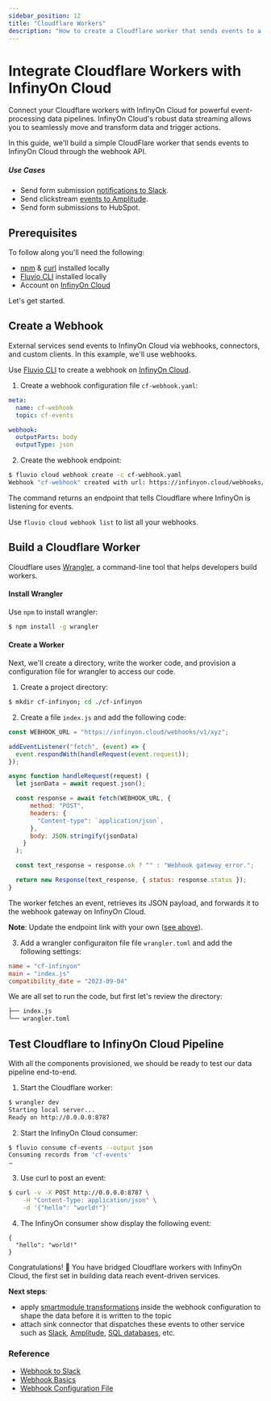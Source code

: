```yaml
---
sidebar_position: 12
title: "Cloudflare Workers"
description: "How to create a Cloudflare worker that sends events to a Webhook in InfinyOn Cloud."
---
```


# Integrate Cloudflare Workers with InfinyOn Cloud

Connect your Cloudflare workers with InfinyOn Cloud for powerful event-processing data pipelines. InfinyOn Cloud's robust data streaming allows you to seamlessly move and transform data and trigger actions.

In this guide, we'll build a simple CloudFlare worker that sends events to InfinyOn Cloud through the webhook API.

##### Use Cases
* Send form submission [notifications to Slack].
* Send clickstream [events to Amplitude].
* Send form submissions to HubSpot.

## Prerequisites

To follow along you'll need the following:

* [npm] & [curl] installed locally
* [Fluvio CLI] installed locally
* Account on [InfinyOn Cloud]

Let's get started.

## Create a Webhook

External services send events to InfinyOn Cloud via webhooks, connectors, and custom clients. In this example, we'll use webhooks.

Use [Fluvio CLI] to create a webhook on [InfinyOn Cloud].

1. Create a webhook configuration file `cf-webhook.yaml`:


```yaml
meta:
  name: cf-webhook
  topic: cf-events

webhook:
  outputParts: body
  outputType: json
```

2. Create the webhook endpoint:


```bash
$ fluvio cloud webhook create -c cf-webhook.yaml
Webhook "cf-webhook" created with url: https://infinyon.cloud/webhooks/v1/xyz
```

The command returns an endpoint that tells Cloudflare where InfinyOn is listening for events.

Use `fluvio cloud webhook list` to list all your webhooks.

## Build a Cloudflare Worker

Cloudflare uses [Wrangler], a command-line tool that helps developers build workers.

#### Install Wrangler

Use `npm` to install wrangler:


```bash
$ npm install -g wrangler
```

#### Create a Worker

Next, we'll create a directory, write the worker code, and provision a configuration file for wrangler to access our code.

1. Create a project directory:


```bash
$ mkdir cf-infinyon; cd ./cf-infinyon
```

2. Create a file `index.js` and add the following code:



```js
const WEBHOOK_URL = "https://infinyon.cloud/webhooks/v1/xyz";

addEventListener("fetch", (event) => {
  event.respondWith(handleRequest(event.request));
});

async function handleRequest(request) {
  let jsonData = await request.json();

  const response = await fetch(WEBHOOK_URL, {
      method: "POST",
      headers: {
        "Content-type": `application/json`,
      },
      body: JSON.stringify(jsonData)
    }
  );

  const text_response = response.ok ? "" : "Webhook gateway error.";

  return new Response(text_response, { status: response.status });
}
```

The worker fetches an event, retrieves its JSON payload, and forwards it to the webhook gateway on InfinyOn Cloud.

**Note**: Update the endpoint link with your own ([see above](#create-a-webhook)).


3. Add a wrangler configuraiton file file `wrangler.toml` and add the following settings:


```toml
name = "cf-infinyon"
main = "index.js"
compatibility_date = "2023-09-04"
```

We are all set to run the code, but first let's review the directory:

```bash
├── index.js
└── wrangler.toml
```

## Test Cloudflare to InfinyOn Cloud Pipeline

With all the components provisioned, we should be ready to test our data pipeline end-to-end.

1. Start the Cloudflare worker:


```bash
$ wrangler dev
Starting local server...
Ready on http://0.0.0.0:8787
```

2. Start the InfinyOn Cloud consumer:


```bash
$ fluvio consume cf-events --output json
Consuming records from 'cf-events'
⠤
```

3. Use curl to post an event:


```bash
$ curl -v -X POST http://0.0.0.0:8787 \
    -H "Content-Type: application/json" \
    -d '{"hello": "world!"}'
```

4. The InfinyOn consumer show display the following event:

```
{
  "hello": "world!"
}
```

Congratulations! :tada: You have bridged Cloudflare workers with InfinyOn Cloud, the first set in building data reach event-driven services.

**Next steps**:
* apply [smartmodule transformations] inside the webhook configuration to shape the data before it is written to the topic
* attach sink connector that dispatches these events to other service such as [Slack], [Amplitude], [SQL databases], etc.


### Reference

* [Webhook to Slack]
* [Webhook Basics]
* [Webhook Configuration File]


[notifications to Slack]: fluvio/tutorials/webhook-to-slack.mdx
[events to Amplitude]: fluvio/tutorials/amplitude-analytics.mdx
[webhook API]: fluvio/how-to/use-webhooks.mdx
[npm]: https://docs.npmjs.com/downloading-and-installing-node-js-and-npm
[curl]: https://everything.curl.dev
[Fluvio CLI]: fluvio/quickstart.mdx#install-fluvio
[InfinyOn Cloud]: https://infinyon.cloud/signup
[Wrangler]: https://developers.cloudflare.com/workers/wrangler/install-and-update/
[smartmodule transformations]: fluvio/concepts/transformations.mdx
[Slack]: https://slack.com
[Amplitude]: https://amplitude.com
[SQL databases]: https://en.wikipedia.org/wiki/SQL
[Webhook to Slack]: fluvio/tutorials/webhook-to-slack.mdx
[Webhook Basics]: fluvio/how-to/use-webhooks.mdx
[Webhook Configuration File]: fluvio/tutorials/webhook-to-slack.mdx#create-webhook-configuration-file
